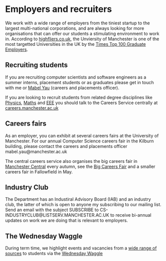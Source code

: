 # Employers and recruiters

We work with a wide range of employers from the tiniest startup to the largest multi-national corporations, and are always looking for more organisations that can offer our students a stimulating environment to work in. According to [highfliers.co.uk](https://www.highfliers.co.uk), the Unviersity of Manchester is one of the most targetted Universities in the UK by the [Times Top 100 Graduate Employers](https://www.top100graduateemployers.com).

## Recruiting students

If you are recruiting computer scientists and software engineers as a summer interns, placement students or as graduates please get in touch with me or  [Mabel Yau](https://uk.linkedin.com/in/mabel-yau) (careers and placements officer).

If you are looking to recruit students from related degree disciplines like [Physics](https://www.physics.manchester.ac.uk/), [Maths](https://www.maths.manchester.ac.uk/) and [EEE](https://www.eee.manchester.ac.uk/) you should talk to the Careers Service centrally at [careers.manchester.ac.uk](http://www.careers.manchester.ac.uk/)

## Careers fairs
As an employer, you can exhibit at several careers fairs at the University of Manchester. For our annual Computer Science careers fair in the Kilburn building, please contact the careers and placements officer mabel.yau@manchester.ac.uk

The central careers service also organises the big careers fair in [Manchester Central](https://www.manchestercentral.co.uk/) every autumn, see
the [Big Careers Fair](http://www.careers.manchester.ac.uk/events/bigcareersfair/) and a smaller careers fair in Fallowfield in May.

## Industry Club

The Department has an Industiral Advisory Board (IAB) and an industry club, the latter of which is open to anyone my subscribing to our mailing list. Send an email with the subject SUBSCRIBE to CS-INDUSTRYCLUB@LISTSERV.MANCHESTER.AC.UK to receive bi-annual updates on work we are doing that is relevant to employers.

## The Wednesday Waggle

During term time, we highlight events and vacancies from a [wide range of sources](http://dullhunk.github.io/where-can-I-look-for-jobs.html) to students via the [Wednesday Waggle](https://waggle.cs.manchester.ac.uk/waggle/about)
